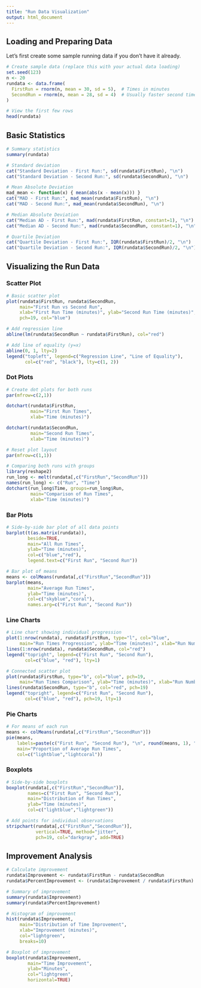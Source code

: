 ```yaml
---
title: "Run Data Visualization"
output: html_document
---
```


## Loading and Preparing Data

Let's first create some sample running data if you don't have it already.

```r
# Create sample data (replace this with your actual data loading)
set.seed(123)
n <- 20
rundata <- data.frame(
  FirstRun = rnorm(n, mean = 30, sd = 5),  # Times in minutes
  SecondRun = rnorm(n, mean = 28, sd = 4)  # Usually faster second time
)

# View the first few rows
head(rundata)
```

## Basic Statistics

```r
# Summary statistics
summary(rundata)

# Standard deviation
cat("Standard Deviation - First Run:", sd(rundata$FirstRun), "\n")
cat("Standard Deviation - Second Run:", sd(rundata$SecondRun), "\n")

# Mean Absolute Deviation
mad_mean <- function(x) { mean(abs(x - mean(x))) }
cat("MAD - First Run:", mad_mean(rundata$FirstRun), "\n")
cat("MAD - Second Run:", mad_mean(rundata$SecondRun), "\n")

# Median Absolute Deviation
cat("Median AD - First Run:", mad(rundata$FirstRun, constant=1), "\n")
cat("Median AD - Second Run:", mad(rundata$SecondRun, constant=1), "\n")

# Quartile Deviation
cat("Quartile Deviation - First Run:", IQR(rundata$FirstRun)/2, "\n")
cat("Quartile Deviation - Second Run:", IQR(rundata$SecondRun)/2, "\n")
```

## Visualizing the Run Data

### Scatter Plot

```r
# Basic scatter plot
plot(rundata$FirstRun, rundata$SecondRun,
     main="First Run vs Second Run",
     xlab="First Run Time (minutes)", ylab="Second Run Time (minutes)",
     pch=19, col="blue")

# Add regression line
abline(lm(rundata$SecondRun ~ rundata$FirstRun), col="red")

# Add line of equality (y=x)
abline(0, 1, lty=2)
legend("topleft", legend=c("Regression Line", "Line of Equality"), 
       col=c("red", "black"), lty=c(1, 2))
```

### Dot Plots

```r
# Create dot plots for both runs
par(mfrow=c(2,1))

dotchart(rundata$FirstRun, 
         main="First Run Times", 
         xlab="Time (minutes)")

dotchart(rundata$SecondRun, 
         main="Second Run Times", 
         xlab="Time (minutes)")

# Reset plot layout
par(mfrow=c(1,1))

# Comparing both runs with groups
library(reshape2)
run_long <- melt(rundata[,c("FirstRun","SecondRun")])
names(run_long) <- c("Run", "Time")
dotchart(run_long$Time, groups=run_long$Run, 
         main="Comparison of Run Times",
         xlab="Time (minutes)")
```

### Bar Plots

```r
# Side-by-side bar plot of all data points
barplot(t(as.matrix(rundata)), 
        beside=TRUE, 
        main="All Run Times",
        ylab="Time (minutes)",
        col=c("blue","red"),
        legend.text=c("First Run", "Second Run"))

# Bar plot of means
means <- colMeans(rundata[,c("FirstRun","SecondRun")])
barplot(means, 
        main="Average Run Times",
        ylab="Time (minutes)", 
        col=c("skyblue","coral"),
        names.arg=c("First Run", "Second Run"))
```

### Line Charts

```r
# Line chart showing individual progression
plot(1:nrow(rundata), rundata$FirstRun, type="l", col="blue", 
     main="Run Times Progression", ylab="Time (minutes)", xlab="Run Number")
lines(1:nrow(rundata), rundata$SecondRun, col="red")
legend("topright", legend=c("First Run", "Second Run"), 
       col=c("blue", "red"), lty=1)

# Connected scatter plot
plot(rundata$FirstRun, type="b", col="blue", pch=19,
     main="Run Times Comparison", ylab="Time (minutes)", xlab="Run Number")
lines(rundata$SecondRun, type="b", col="red", pch=19)
legend("topright", legend=c("First Run", "Second Run"), 
       col=c("blue", "red"), pch=19, lty=1)
```

### Pie Charts

```r
# For means of each run
means <- colMeans(rundata[,c("FirstRun","SecondRun")])
pie(means, 
    labels=paste(c("First Run", "Second Run"), "\n", round(means, 1), " min"),
    main="Proportion of Average Run Times",
    col=c("lightblue","lightcoral"))
```

### Boxplots

```r
# Side-by-side boxplots
boxplot(rundata[,c("FirstRun","SecondRun")],
        names=c("First Run", "Second Run"),
        main="Distribution of Run Times",
        ylab="Time (minutes)",
        col=c("lightblue","lightgreen"))

# Add points for individual observations
stripchart(rundata[,c("FirstRun","SecondRun")], 
           vertical=TRUE, method="jitter", 
           pch=19, col="darkgray", add=TRUE)
```

## Improvement Analysis

```r
# Calculate improvement
rundata$Improvement <- rundata$FirstRun - rundata$SecondRun
rundata$PercentImprovement <- (rundata$Improvement / rundata$FirstRun) * 100

# Summary of improvement
summary(rundata$Improvement)
summary(rundata$PercentImprovement)

# Histogram of improvement
hist(rundata$Improvement, 
     main="Distribution of Time Improvement",
     xlab="Improvement (minutes)",
     col="lightgreen",
     breaks=10)

# Boxplot of improvement
boxplot(rundata$Improvement, 
        main="Time Improvement",
        ylab="Minutes",
        col="lightgreen",
        horizontal=TRUE)
```
